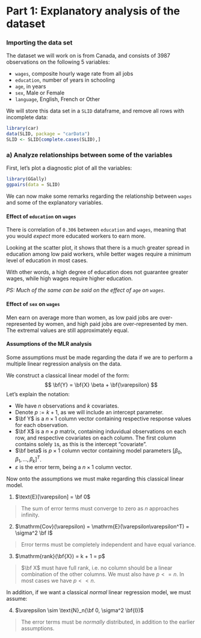 # Part 1: Explanatory analysis of the dataset

### Importing the data set

The dataset we will work on is from Canada, and consists of 3987 observations on the following 5 variables:

* `wages`, composite hourly wage rate from all jobs
* `education`, number of years in schooling
* `age`, in years
* `sex`, Male or Female
* `language`, English, French or Other

We will store this data set in a `SLID` dataframe, and remove all rows with incomplete data:

```r
library(car)
data(SLID, package = "carData")
SLID <- SLID[complete.cases(SLID),]
```

### a) Analyze relationships between some of the variables

First, let's plot a diagnostic plot of all the variables:

```r
library(GGally)
ggpairs(data = SLID)
```

We can now make some remarks regarding the relationship between `wages` and some of the explanatory variables.

#### Effect of `education` on `wages`

There is correlation of `0.306` between `education` and `wages`, meaning that you would *expect* more educated workers to earn more. 

Looking at the scatter plot, it shows that there is a much greater spread in education among low paid workers, while better wages require a minimum level of education in most cases.

With other words, a high degree of education does not guarantee greater wages, while high wages require higher education.

*PS: Much of the same can be said on the effect of `age` on `wages`.*

#### Effect of `sex` on `wages`

Men earn on average more than women, as low paid jobs are over-represented by women, and high paid jobs are over-represented by men. The extremal values are still approximately equal.


#### Assumptions of the MLR analysis

Some assumptions must be made regarding the data if we are to perform a multiple linear regression analysis on the data.

We construct a classical linear model of the form:
$$
\bf{Y} = \bf{X} \beta + \bf{\varepsilon}
$$
Let's explain the notation:

- We have $n$ observations and $k$ covariates.
- Denote $p := k + 1$, as we will include an intercept parameter.
- $\bf Y$ is a $n \times 1$ column vector containing respective response values for each observation.
- $\bf X$ is a $n \times p$ matrix, containing induvidual observations on each row, and respective covariates on each column. The first column contains solely `1`s, as this is the intercept "covariate".
- $\bf beta$ is $p \times 1$ column vector containing model parameters $[\beta_0, \beta_1, ..., \beta_k]^T$.
- $\varepsilon$ is the error term, being a $n \times 1$ column vector.

Now onto the assumptions we must make regarding this classical linear model.

1) $\text{E}[\varepsilon] = \bf 0$

> The sum of error terms must converge to zero as $n$ approaches infinity.

2) $\mathrm{Cov}(\varepsilon) = \mathrm{E}(\varepsilon\varepsilon^T) = \sigma^2 \bf I$

> Error terms must be completely independent and have equal variance.

3) $\mathrm{rank}(\bf{X}) = k + 1 = p$

> $\bf X$ must have full rank, i.e. no column should be a linear combination of the other columns.
> We must also have $p <= n$. In most cases we have $p << n$.

In addition, if we want a classical *normal* linear regression model, we must assume:

4) $\varepsilon \sim \text{N}_n(\bf 0, \sigma^2 \bf{I})$

> The error terms must be *normally* distributed, in addition to the earlier assumptions.
